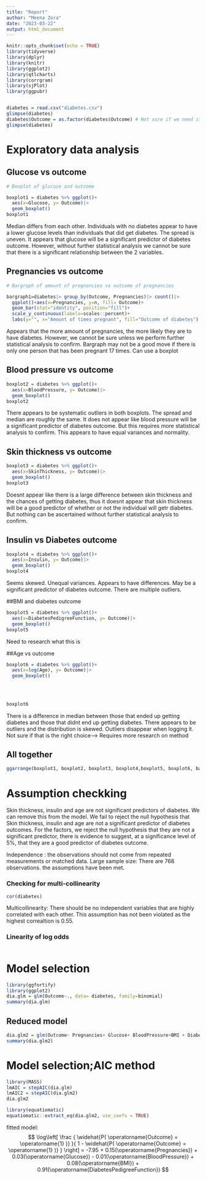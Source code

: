 ---
title: "Report"
author: "Meena Zora"
date: "2023-03-22"
output: html_document
---

```{r setup, include=FALSE}
knitr::opts_chunk$set(echo = TRUE)
library(tidyverse)
library(dplyr)
library(knitr)
library(ggplot2)
library(qtlcharts)
library(corrgram)
library(sjPlot)
library(ggpubr)


diabetes = read.csv("diabetes.csv")
glimpse(diabetes)
diabetes$Outcome = as.factor(diabetes$Outcome) # Not sure if we need it to act as an integer or factor but for the sake of graphical summary. I will be converting it to a factor. Can change later for statistical analysis
glimpse(diabetes)


```

# Exploratory data analysis

## Glucose vs outcome

```{r}
# Boxplot of glucose and outcome

boxplot1 = diabetes %>% ggplot()+
  aes(x=Glucose, y= Outcome)|>
  geom_boxplot()
boxplot1

```
Median differs from each other. Individuals with no diabetes appear to have a lower glucose levels than individuals that did get diabetes. The spread is uneven. It appears that glucose will be a significant predictor of diabetes outcome. However, without further statistical analysis we cannot be sure that there is a significant relationship between the 2 variables.

## Pregnancies vs outcome
```{r}
# Bargraph of amount of pregnancies vs outcome of pregnancies

bargraph1=diabetes|> group_by(Outcome, Pregnancies)|> count()|>
  ggplot()+aes(x=Pregnancies, y=n, fill= Outcome)+
  geom_bar(stat="identity", position="fill")+
  scale_y_continuous(labels=scales::percent)+
  labs(y="", x="Amount of times pregnant", fill="Outcome of diabetes")
```
Appears that the more amount of pregnancies, the more likely they are to have diabetes. However, we cannot be sure unless we perform further statistical analysis to confirm. Bargraph may not be a good move if there is only one person that has been pregnant 17 times. Can use a boxplot



## Blood pressure vs outcome
```{r}
boxplot2 = diabetes %>% ggplot()+
  aes(x=BloodPressure, y= Outcome)|>
  geom_boxplot()
boxplot2

```
There appears to be systematic outliers in both boxplots. The spread and median are roughly the same. It does not appear like blood pressure will be a significant predictor of diabetes outcome. But this requires more statistical analysis to confirm. This appears to have equal variances and normality. 

## Skin thickness vs outcome
```{r}
boxplot3 = diabetes %>% ggplot()+
  aes(x=SkinThickness, y= Outcome)|>
  geom_boxplot()
boxplot3

```
Doesnt appear like there is a large difference between skin thickness and the chances of getting diabetes, thus it doesnt appear that skin thickness will be a good predictor of whether or not the individual will getr diabetes. But nothing can be ascertained without further statistical analysis to confirm.

## Insulin vs Diabetes outcome
```{r}
boxplot4 = diabetes %>% ggplot()+
  aes(x=Insulin, y= Outcome)|>
  geom_boxplot()
boxplot4
```
Seems skewed. Unequal variances. Appears to have differences. May be a significant predictor of diabetes outcome. There are multiple outliers.

##BMI and diabetes outcome

```{r}
boxplot5 = diabetes %>% ggplot()+
  aes(x=DiabetesPedigreeFunction, y= Outcome)|>
  geom_boxplot()
boxplot5

```
Need to research what this is

##Age vs outcome

```{r}
boxplot6 = diabetes %>% ggplot()+
  aes(x=log(Age), y= Outcome)|>
  geom_boxplot()

  
  
  
boxplot6

```
There is a difference in median between those that ended up getting diabetes and those that didnt end up getting diabetes. There appears to be outliers and the distribution is skewed. Outliers disappear when logging it. Not sure if that is the right choice--> Requires more research on method

## All together

```{r}

ggarrange(boxplot1, boxplot2, boxplot3, boxplot4,boxplot5, boxplot6, bargraph1, ncol=2)
```

# Assumption checkking

Skin thickness, insulin and age are not significant predictors of diabetes. We can remove this from the model. We fail to reject the null hypothesis that Skin thickness, insulin and age are not a significant predictor of diabetes outcomes. For the factors, we reject the null hypothesis that they are not a significant predictor, there is evidence to suggest, at a significance level of 5%, that they are a good predictor of diabetes outcome.

Independence : the observations should not come from repeated measurements or matched data.
Large sample size: There are 768 observations. the assumptions have been met.

### Checking for multi-collinearity
```{r}
cor(diabetes)
```
Multicollinearity: There should be no independent variables that are highly correlated with each other. This assumption has not been violated as the highest correaltion is 0.55.

### Linearity of log odds
```{r}

```




# Model selection
```{r}
library(ggfortify)
library(ggplot2)
dia.glm = glm(Outcome~., data= diabetes, family=binomial)
summary(dia.glm)

```

## Reduced model
```{r}
dia.glm2 = glm(Outcome~ Pregnancies+ Glucose+ BloodPressure+BMI + DiabetesPedigreeFunction, data= diabetes, family=binomial)
summary(dia.glm2)

```

# Model selection;AIC method
```{r}
library(MASS)
lmAIC = stepAIC(dia.glm)
lmAIC2 = stepAIC(dia.glm2)
dia.glm2

library(equatiomatic)
equatiomatic::extract_eq(dia.glm2, use_coefs = TRUE)
```

fitted model:
$$
\log\left[ \frac { \widehat{P( \operatorname{Outcome} = \operatorname{1} )} }{ 1 - \widehat{P( \operatorname{Outcome} = \operatorname{1} )} } \right] = -7.95 + 0.15(\operatorname{Pregnancies}) + 0.03(\operatorname{Glucose}) - 0.01(\operatorname{BloodPressure}) + 0.08(\operatorname{BMI}) + 0.91(\operatorname{DiabetesPedigreeFunction})
$$

